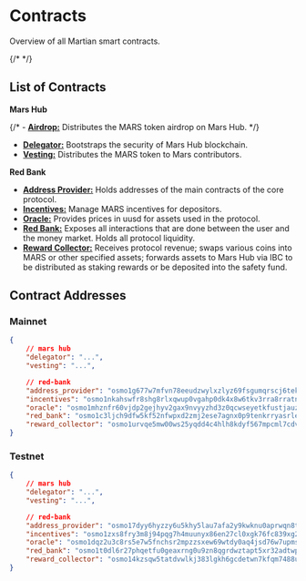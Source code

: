 # Contracts


Overview of all Martian smart contracts.

<Cards title="Contracts" />
{/* <DocCardList /> */}

## List of Contracts

**Mars Hub**

{/* - [**Airdrop:**](./mars-hub/airdrop) Distributes the MARS token airdrop on Mars Hub. */}
- [**Delegator:**](./mars-hub/delegator) Bootstraps the security of Mars Hub blockchain.
- [**Vesting:**](./mars-hub/vesting) Distributes the MARS token to Mars contributors.

**Red Bank** 

- [**Address Provider:**](./red-bank/address-provider) Holds addresses of the main contracts of the core protocol.
- [**Incentives:**](./red-bank/incentives) Manage MARS incentives for depositors.
- [**Oracle:**](../../develop/contracts/red-bank/oracle/oracle-intro) Provides prices in uusd for assets used in the protocol.
- [**Red Bank:**](./red-bank/)  Exposes all interactions that are done between the user and the money market. Holds all protocol liquidity.
- [**Reward Collector:**](../../develop/contracts/red-bank/rewards-collector/rewards-collector-intro) Receives protocol revenue; swaps various coins into MARS or other specified assets; forwards assets to Mars Hub via IBC to be distributed as staking rewards or be deposited into the safety fund. 

## Contract Addresses

### Mainnet

```json
{
    // mars hub
    "delegator": "...", 
    "vesting": "...",

    // red-bank
    "address_provider": "osmo1g677w7mfvn78eeudzwylxzlyz69fsgumqrscj6tekhdvs8fye3asufmvxr", 
    "incentives": "osmo1nkahswfr8shg8rlxqwup0vgahp0dk4x8w6tkv3rra8rratnut36sk22vrm", 
    "oracle": "osmo1mhznfr60vjdp2gejhyv2gax9nvyyzhd3z0qcwseyetkfustjauzqycsy2g", 
    "red_bank": "osmo1c3ljch9dfw5kf52nfwpxd2zmj2ese7agnx0p9tenkrryasrle5sqf3ftpg", 
    "reward_collector": "osmo1urvqe5mw00ws25yqdd4c4hlh8kdyf567mpcml7cdve9w08z0ydcqvsrgdy"
}
```

### Testnet

```json
{
    // mars hub
    "delegator": "...", 
    "vesting": "...",

    // red-bank
    "address_provider": "osmo17dyy6hyzzy6u5khy5lau7afa2y9kwknu0aprwqn8twndw2qhv8ls6msnjr", 
    "incentives": "osmo1zxs8fry3m8j94pqg7h4muunyx86en27cl0xgk76fc839xg2qnn6qtpjs48", 
    "oracle": "osmo1dqz2u3c8rs5e7w5fnchsr2mpzzsxew69wtdy0aq4jsd76w7upmsstqe0s8", 
    "red_bank": "osmo1t0dl6r27phqetfu0geaxrng0u9zn8qgrdwztapt5xr32adtwptaq6vwg36", 
    "reward_collector": "osmo14kzsqw5tatdvwlkj383lgkh6gcdetwn7kfqm7488uargyy2lpucqsyv53j"
}
```


